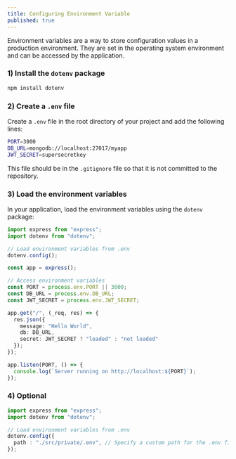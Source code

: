 ```yaml
---
title: Configuring Environment Variable
published: true
---
```


Environment variables are a way to store configuration values in a production environment. They are set in the operating system environment and can be accessed by the application.

### 1) Install the `dotenv` package

```bash
npm install dotenv
```

### 2) Create a `.env` file

Create a `.env` file in the root directory of your project and add the following lines:

```bash
PORT=3000
DB_URL=mongodb://localhost:27017/myapp
JWT_SECRET=supersecretkey
```

This file should be in the `.gitignore` file so that it is not committed to the repository.

### 3) Load the environment variables

In your application, load the environment variables using the `dotenv` package:

```ts
import express from "express";
import dotenv from "dotenv";

// Load environment variables from .env
dotenv.config();

const app = express();

// Access environment variables
const PORT = process.env.PORT || 3000;
const DB_URL = process.env.DB_URL;
const JWT_SECRET = process.env.JWT_SECRET;

app.get("/", (_req, res) => {
  res.json({
    message: "Hello World",
    db: DB_URL,
    secret: JWT_SECRET ? "loaded" : "not loaded"
  });
});

app.listen(PORT, () => {
  console.log(`Server running on http://localhost:${PORT}`);
});
```

### 4) Optional 

```ts
import express from "express";
import dotenv from "dotenv";

// Load environment variables from .env
dotenv.config({
  path : "./src/private/.env", // Specify a custom path for the .env file (default is ".env")
});
```
